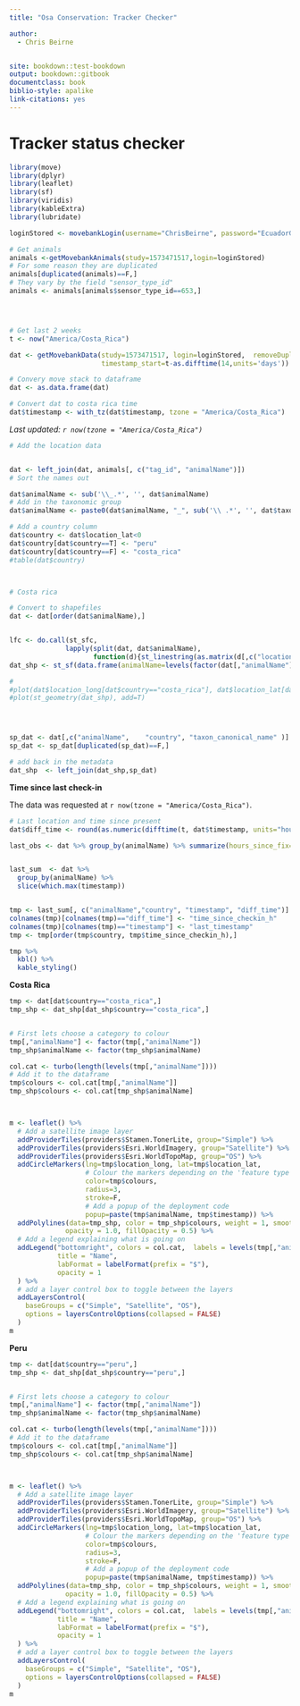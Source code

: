 ```yaml
---
title: "Osa Conservation: Tracker Checker"

author:
  - Chris Beirne


site: bookdown::test-bookdown
output: bookdown::gitbook
documentclass: book
biblio-style: apalike
link-citations: yes
---
```


# Tracker status checker

```r
library(move)
library(dplyr)
library(leaflet)
library(sf)
library(viridis)
library(kableExtra)
library(lubridate)

loginStored <- movebankLogin(username="ChrisBeirne", password="EcuadorG11")

# Get animals
animals <-getMovebankAnimals(study=1573471517,login=loginStored)
# For some reason they are duplicated
animals[duplicated(animals)==F,]
# They vary by the field "sensor_type_id"
animals <- animals[animals$sensor_type_id==653,]




# Get last 2 weeks
t <- now("America/Costa_Rica")

dat <- getMovebankData(study=1573471517, login=loginStored,  removeDuplicatedTimestamps=TRUE,
                       timestamp_start=t-as.difftime(14,units='days'))

# Convery move stack to dataframe
dat <- as.data.frame(dat)

# Convert dat to costa rica time
dat$timestamp <- with_tz(dat$timestamp, tzone = "America/Costa_Rica")


```

*Last updated: `r now(tzone = "America/Costa_Rica")`*


```r
# Add the location data


dat <- left_join(dat, animals[, c("tag_id", "animalName")])
# Sort the names out

dat$animalName <- sub('\\_.*', '', dat$animalName)
# Add in the taxonomic group
dat$animalName <- paste0(dat$animalName, "_", sub('\\ .*', '', dat$taxon_canonical_name))

# Add a country column
dat$country <- dat$location_lat<0
dat$country[dat$country==T] <- "peru"
dat$country[dat$country==F] <- "costa_rica"
#table(dat$country)



# Costa rica

# Convert to shapefiles
dat <- dat[order(dat$animalName),]


lfc <- do.call(st_sfc,
              lapply(split(dat, dat$animalName),
                     function(d){st_linestring(as.matrix(d[,c("location_long", "location_lat")]))}))
dat_shp <- st_sf(data.frame(animalName=levels(factor(dat[,"animalName"])), geom=lfc))

#
#plot(dat$location_long[dat$country=="costa_rica"], dat$location_lat[dat$country=="costa_rica"])
#plot(st_geometry(dat_shp), add=T)




sp_dat <- dat[,c("animalName",    "country", "taxon_canonical_name" )]
sp_dat <- sp_dat[duplicated(sp_dat)==F,]

# add back in the metadata
dat_shp  <- left_join(dat_shp,sp_dat)

```

**Time since last check-in**

The data was requested at `r now(tzone = "America/Costa_Rica")`.

```r
# Last location and time since present
dat$diff_time <- round(as.numeric(difftime(t, dat$timestamp, units="hours")),1)

last_obs <- dat %>% group_by(animalName) %>% summarize(hours_since_fix=min(diff_time))


last_sum  <- dat %>% 
  group_by(animalName) %>%
  slice(which.max(timestamp))


tmp <- last_sum[, c("animalName","country", "timestamp", "diff_time")]
colnames(tmp)[colnames(tmp)=="diff_time"] <- "time_since_checkin_h"
colnames(tmp)[colnames(tmp)=="timestamp"] <- "last_timestamp"
tmp <- tmp[order(tmp$country, tmp$time_since_checkin_h),]


```


```r
tmp %>%
  kbl() %>%
  kable_styling()
```



**Costa Rica**

```r
tmp <- dat[dat$country=="costa_rica",]
tmp_shp <- dat_shp[dat_shp$country=="costa_rica",]


# First lets choose a category to colour
tmp[,"animalName"] <- factor(tmp[,"animalName"])
tmp_shp$animalName <- factor(tmp_shp$animalName)

col.cat <- turbo(length(levels(tmp[,"animalName"])))
# Add it to the dataframe
tmp$colours <- col.cat[tmp[,"animalName"]]
tmp_shp$colours <- col.cat[tmp_shp$animalName]



m <- leaflet() %>%
  # Add a satellite image layer
  addProviderTiles(providers$Stamen.TonerLite, group="Simple") %>%
  addProviderTiles(providers$Esri.WorldImagery, group="Satellite") %>%
  addProviderTiles(providers$Esri.WorldTopoMap, group="OS") %>%     
  addCircleMarkers(lng=tmp$location_long, lat=tmp$location_lat,
                   # Colour the markers depending on the 'feature type'
                   color=tmp$colours,
                   radius=3,
                   stroke=F,
                   # Add a popup of the deployment code 
                   popup=paste(tmp$animalName, tmp$timestamp)) %>%
  addPolylines(data=tmp_shp, color = tmp_shp$colours, weight = 1, smoothFactor = 0.5,
              opacity = 1.0, fillOpacity = 0.5) %>% 
  # Add a legend explaining what is going on
  addLegend("bottomright", colors = col.cat,  labels = levels(tmp[,"animalName"]),
            title = "Name",
            labFormat = labelFormat(prefix = "$"),
            opacity = 1
  ) %>%
  # add a layer control box to toggle between the layers
  addLayersControl(
    baseGroups = c("Simple", "Satellite", "OS"),
    options = layersControlOptions(collapsed = FALSE)
  )
m
```

**Peru**

```r
tmp <- dat[dat$country=="peru",]
tmp_shp <- dat_shp[dat_shp$country=="peru",]


# First lets choose a category to colour
tmp[,"animalName"] <- factor(tmp[,"animalName"])
tmp_shp$animalName <- factor(tmp_shp$animalName)

col.cat <- turbo(length(levels(tmp[,"animalName"])))
# Add it to the dataframe
tmp$colours <- col.cat[tmp[,"animalName"]]
tmp_shp$colours <- col.cat[tmp_shp$animalName]



m <- leaflet() %>%
  # Add a satellite image layer
  addProviderTiles(providers$Stamen.TonerLite, group="Simple") %>%
  addProviderTiles(providers$Esri.WorldImagery, group="Satellite") %>%
  addProviderTiles(providers$Esri.WorldTopoMap, group="OS") %>%     
  addCircleMarkers(lng=tmp$location_long, lat=tmp$location_lat,
                   # Colour the markers depending on the 'feature type'
                   color=tmp$colours,
                   radius=3,
                   stroke=F,
                   # Add a popup of the deployment code 
                   popup=paste(tmp$animalName, tmp$timestamp)) %>%
  addPolylines(data=tmp_shp, color = tmp_shp$colours, weight = 1, smoothFactor = 0.5,
              opacity = 1.0, fillOpacity = 0.5) %>% 
  # Add a legend explaining what is going on
  addLegend("bottomright", colors = col.cat,  labels = levels(tmp[,"animalName"]),
            title = "Name",
            labFormat = labelFormat(prefix = "$"),
            opacity = 1
  ) %>%
  # add a layer control box to toggle between the layers
  addLayersControl(
    baseGroups = c("Simple", "Satellite", "OS"),
    options = layersControlOptions(collapsed = FALSE)
  )
m
```